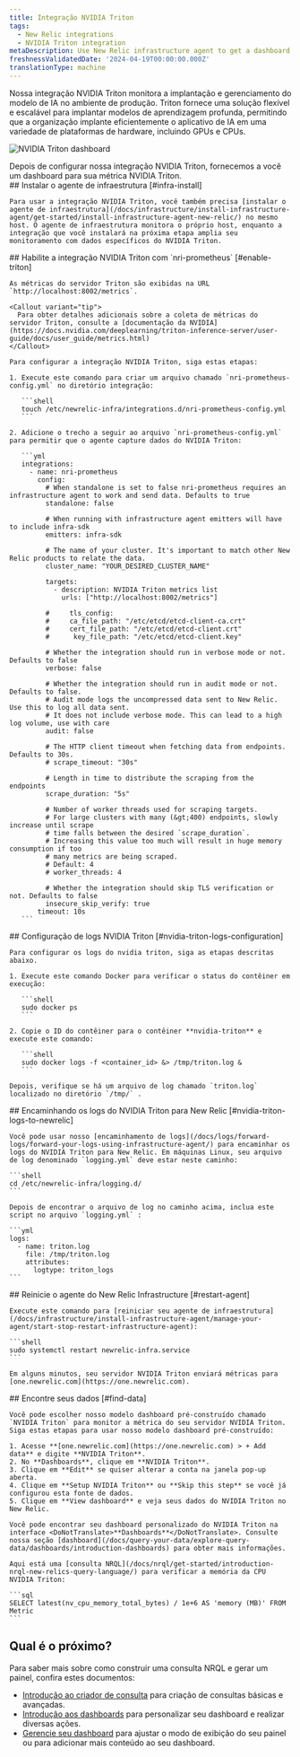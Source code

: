 ```yaml
---
title: Integração NVIDIA Triton
tags:
  - New Relic integrations
  - NVIDIA Triton integration
metaDescription: Use New Relic infrastructure agent to get a dashboard with metrics from your NVIDIA Triton.
freshnessValidatedDate: '2024-04-19T00:00:00.000Z'
translationType: machine
---
```



Nossa integração NVIDIA Triton monitora a implantação e gerenciamento do modelo de IA no ambiente de produção. Triton fornece uma solução flexível e escalável para implantar modelos de aprendizagem profunda, permitindo que a organização implante eficientemente o aplicativo de IA em uma variedade de plataformas de hardware, incluindo GPUs e CPUs.

<img
  title="NVIDIA Triton dashboard"
  alt="NVIDIA Triton dashboard"
  src={tritonDashboard}
/>

<figcaption>
  Depois de configurar nossa integração NVIDIA Triton, fornecemos a você um dashboard para sua métrica NVIDIA Triton.
</figcaption>

<Steps>
  <Step>
    ## Instalar o agente de infraestrutura [#infra-install]

    Para usar a integração NVIDIA Triton, você também precisa [instalar o agente de infraestrutura](/docs/infrastructure/install-infrastructure-agent/get-started/install-infrastructure-agent-new-relic/) no mesmo host. O agente de infraestrutura monitora o próprio host, enquanto a integração que você instalará na próxima etapa amplia seu monitoramento com dados específicos do NVIDIA Triton.
  </Step>

  <Step>
    ## Habilite a integração NVIDIA Triton com `nri-prometheus` [#enable-triton]

    As métricas do servidor Triton são exibidas na URL `http://localhost:8002/metrics`.

    <Callout variant="tip">
      Para obter detalhes adicionais sobre a coleta de métricas do servidor Triton, consulte a [documentação da NVIDIA](https://docs.nvidia.com/deeplearning/triton-inference-server/user-guide/docs/user_guide/metrics.html)
    </Callout>

    Para configurar a integração NVIDIA Triton, siga estas etapas:

    1. Execute este comando para criar um arquivo chamado `nri-prometheus-config.yml` no diretório integração:

       ```shell
       touch /etc/newrelic-infra/integrations.d/nri-prometheus-config.yml
       ```

    2. Adicione o trecho a seguir ao arquivo `nri-prometheus-config.yml` para permitir que o agente capture dados do NVIDIA Triton:

       ```yml
       integrations:
         - name: nri-prometheus
           config:
             # When standalone is set to false nri-prometheus requires an infrastructure agent to work and send data. Defaults to true
             standalone: false

             # When running with infrastructure agent emitters will have to include infra-sdk
             emitters: infra-sdk

             # The name of your cluster. It's important to match other New Relic products to relate the data.
             cluster_name: "YOUR_DESIRED_CLUSTER_NAME"

             targets:
               - description: NVIDIA Triton metrics list
                 urls: ["http://localhost:8002/metrics"]

             #     tls_config:
             #     ca_file_path: "/etc/etcd/etcd-client-ca.crt"
             #     cert_file_path: "/etc/etcd/etcd-client.crt"
             #      key_file_path: "/etc/etcd/etcd-client.key"

             # Whether the integration should run in verbose mode or not. Defaults to false
             verbose: false

             # Whether the integration should run in audit mode or not. Defaults to false.
             # Audit mode logs the uncompressed data sent to New Relic. Use this to log all data sent.
             # It does not include verbose mode. This can lead to a high log volume, use with care
             audit: false

             # The HTTP client timeout when fetching data from endpoints. Defaults to 30s.
             # scrape_timeout: "30s"

             # Length in time to distribute the scraping from the endpoints
             scrape_duration: "5s"

             # Number of worker threads used for scraping targets.
             # For large clusters with many (&gt;400) endpoints, slowly increase until scrape
             # time falls between the desired `scrape_duration`.
             # Increasing this value too much will result in huge memory consumption if too
             # many metrics are being scraped.
             # Default: 4
             # worker_threads: 4

             # Whether the integration should skip TLS verification or not. Defaults to false
             insecure_skip_verify: true
           timeout: 10s
       ```
  </Step>

  <Step>
    ## Configuração de logs NVIDIA Triton [#nvidia-triton-logs-configuration]

    Para configurar os logs do nvidia triton, siga as etapas descritas abaixo.

    1. Execute este comando Docker para verificar o status do contêiner em execução:

       ```shell
       sudo docker ps
       ```

    2. Copie o ID do contêiner para o contêiner **nvidia-triton** e execute este comando:

       ```shell
       sudo docker logs -f <container_id> &> /tmp/triton.log &
       ```

    Depois, verifique se há um arquivo de log chamado `triton.log` localizado no diretório `/tmp/` .
  </Step>

  <Step>
    ## Encaminhando os logs do NVIDIA Triton para New Relic [#nvidia-triton-logs-to-newrelic]

    Você pode usar nosso [encaminhamento de logs](/docs/logs/forward-logs/forward-your-logs-using-infrastructure-agent/) para encaminhar os logs do NVIDIA Triton para New Relic. Em máquinas Linux, seu arquivo de log denominado `logging.yml` deve estar neste caminho:

    ```shell
    cd /etc/newrelic-infra/logging.d/
    ```

    Depois de encontrar o arquivo de log no caminho acima, inclua este script no arquivo `logging.yml` :

    ```yml
    logs:
      - name: triton.log
        file: /tmp/triton.log
        attributes:
          logtype: triton_logs
    ```
  </Step>

  <Step>
    ## Reinicie o agente do New Relic Infrastructure [#restart-agent]

    Execute este comando para [reiniciar seu agente de infraestrutura](/docs/infrastructure/install-infrastructure-agent/manage-your-agent/start-stop-restart-infrastructure-agent):

    ```shell
    sudo systemctl restart newrelic-infra.service
    ```

    Em alguns minutos, seu servidor NVIDIA Triton enviará métricas para [one.newrelic.com](https://one.newrelic.com).
  </Step>

  <Step>
    ## Encontre seus dados [#find-data]

    Você pode escolher nosso modelo dashboard pré-construído chamado `NVIDIA Triton` para monitor a métrica do seu servidor NVIDIA Triton. Siga estas etapas para usar nosso modelo dashboard pré-construído:

    1. Acesse **[one.newrelic.com](https://one.newrelic.com) > + Add data** e digite **NVIDIA Triton**.
    2. No **Dashboards**, clique em **NVIDIA Triton**.
    3. Clique em **Edit** se quiser alterar a conta na janela pop-up aberta.
    4. Clique em **Setup NVIDIA Triton** ou **Skip this step** se você já configurou esta fonte de dados.
    5. Clique em **View dashboard** e veja seus dados do NVIDIA Triton no New Relic.

    Você pode encontrar seu dashboard personalizado do NVIDIA Triton na interface <DoNotTranslate>**Dashboards**</DoNotTranslate>. Consulte nossa seção [dashboard](/docs/query-your-data/explore-query-data/dashboards/introduction-dashboards) para obter mais informações.

    Aqui está uma [consulta NRQL](/docs/nrql/get-started/introduction-nrql-new-relics-query-language/) para verificar a memória da CPU NVIDIA Triton:

    ```sql
    SELECT latest(nv_cpu_memory_total_bytes) / 1e+6 AS 'memory (MB)' FROM Metric
    ```
  </Step>
</Steps>

## Qual é o próximo?

Para saber mais sobre como construir uma consulta NRQL e gerar um painel, confira estes documentos:

* [Introdução ao criador de consulta](/docs/query-your-data/explore-query-data/query-builder/introduction-query-builder) para criação de consultas básicas e avançadas.
* [Introdução aos dashboards](/docs/query-your-data/explore-query-data/dashboards/introduction-dashboards) para personalizar seu dashboard e realizar diversas ações.
* [Gerencie seu dashboard](/docs/query-your-data/explore-query-data/dashboards/manage-your-dashboard) para ajustar o modo de exibição do seu painel ou para adicionar mais conteúdo ao seu dashboard.